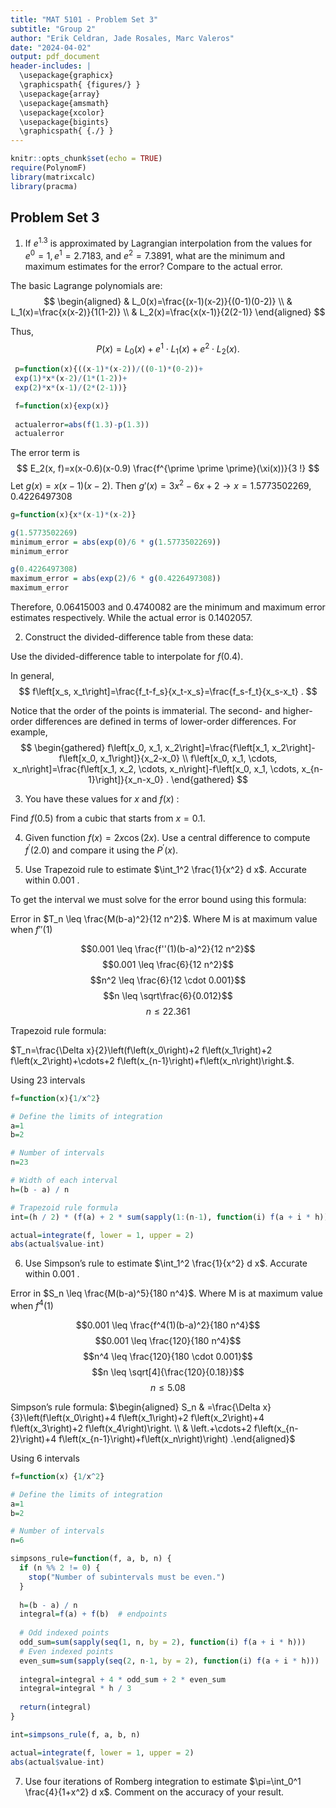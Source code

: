 ```yaml
---
title: "MAT 5101 - Problem Set 3"
subtitle: "Group 2"
author: "Erik Celdran, Jade Rosales, Marc Valeros"
date: "2024-04-02"
output: pdf_document
header-includes: |
  \usepackage{graphicx}
  \graphicspath{ {figures/} }
  \usepackage{array}
  \usepackage{amsmath}
  \usepackage{xcolor}
  \usepackage{bigints}
  \graphicspath{ {./} }
---
```


```r
knitr::opts_chunk$set(echo = TRUE)
require(PolynomF)
library(matrixcalc)
library(pracma)
```
## Problem Set 3

1. If $e^{1.3}$ is approximated by Lagrangian interpolation from the values for $e^0=1, e^1=2.7183$, and $e^2=7.3891$, what are the minimum and maximum estimates for the error? Compare to the actual error.

The basic Lagrange polynomials are:
$$
\begin{aligned}
& L_0(x)=\frac{(x-1)(x-2)}{(0-1)(0-2)} \\
& L_1(x)=\frac{x(x-2)}{1(1-2)} \\
& L_2(x)=\frac{x(x-1)}{2(2-1)}
\end{aligned}
$$

Thus,
$$
P(x)=L_0(x)+e^1 \cdot L_1(x)+ e^2 \cdot L_2(x) .
$$

```r
 p=function(x){((x-1)*(x-2))/((0-1)*(0-2))+
 exp(1)*x*(x-2)/(1*(1-2))+
 exp(2)*x*(x-1)/(2*(2-1))}

 f=function(x){exp(x)}
 
 actualerror=abs(f(1.3)-p(1.3))
 actualerror

```

The error term is
$$
E_2(x, f)=x(x-0.6)(x-0.9) \frac{f^{\prime \prime \prime}(\xi(x))}{3 !}
$$
Let $g(x)=x(x-1)(x-2)$. Then $g'(x)=3x^2-6x+2 \rightarrow x=1.5773502269, 0.4226497308$

```r
g=function(x){x*(x-1)*(x-2)}

g(1.5773502269)
minimum_error = abs(exp(0)/6 * g(1.5773502269))
minimum_error

g(0.4226497308)
maximum_error = abs(exp(2)/6 * g(0.4226497308))
maximum_error
```

Therefore, $0.06415003$ and $0.4740082$ are the minimum and maximum error estimates respectively.
While the actual error is $0.1402057$.

2. Construct the divided-difference table from these data:
\begin{tabular}{cccccc}
$x$ & -0.2 & 0.3 & 0.7 & -0.3 & 0.1 \\
$f(x)$ & 1.23 & 2.34 & -1.05 & 6.51 & -0.06
\end{tabular}

Use the divided-difference table to interpolate for $f(0.4)$.

In general,
$$
f\left[x_s, x_t\right]=\frac{f_t-f_s}{x_t-x_s}=\frac{f_s-f_t}{x_s-x_t} .
$$

Notice that the order of the points is immaterial.
The second- and higher-order differences are defined in terms of lower-order differences. For example,
$$
\begin{gathered}
f\left[x_0, x_1, x_2\right]=\frac{f\left[x_1, x_2\right]-f\left[x_0, x_1\right]}{x_2-x_0} \\
f\left[x_0, x_1, \cdots, x_n\right]=\frac{f\left[x_1, x_2, \cdots, x_n\right]-f\left[x_0, x_1, \cdots, x_{n-1}\right]}{x_n-x_0} .
\end{gathered}
$$


3. You have these values for $x$ and $f(x)$ :
\begin{tabular}{cccccc}
$x$ & -0.2 & 0.3 & 0.7 & -0.3 & 0.1 \\
$f(x)$ & 1.23 & 2.34 & -1.05 & 6.51 & -0.06
\end{tabular}

Find $f(0.5)$ from a cubic that starts from $x=0.1$.



4. Given function $f(x)=2 x \cos (2 x)$. Use a central difference to compute $f^{\prime}(2.0)$ and compare it using the $P^{\prime}(x)$.


5. Use Trapezoid rule to estimate $\int_1^2 \frac{1}{x^2} d x$. Accurate within 0.001 .

To get the interval we must solve for the error bound using this formula:

Error in $T_n \leq \frac{M(b-a)^2}{12 n^2}$. Where M is at maximum value when $f''(1)$

$$0.001 \leq \frac{f''(1)(b-a)^2}{12 n^2}$$
$$0.001 \leq \frac{6}{12 n^2}$$
$$n^2 \leq \frac{6}{12 \cdot 0.001}$$
$$n \leq \sqrt\frac{6}{0.012}$$
$$n \leq 22.361$$

Trapezoid rule formula: 

$T_n=\frac{\Delta x}{2}\left(f\left(x_0\right)+2 f\left(x_1\right)+2 f\left(x_2\right)+\cdots+2 f\left(x_{n-1}\right)+f\left(x_n\right)\right.$.

Using 23 intervals

```r
f=function(x){1/x^2}

# Define the limits of integration
a=1
b=2

# Number of intervals
n=23

# Width of each interval
h=(b - a) / n

# Trapezoid rule formula
int=(h / 2) * (f(a) + 2 * sum(sapply(1:(n-1), function(i) f(a + i * h))) + f(b))

actual=integrate(f, lower = 1, upper = 2)
abs(actual$value-int)
```


6. Use Simpson's rule to estimate $\int_1^2 \frac{1}{x^2} d x$. Accurate within 0.001 .

Error in $S_n \leq \frac{M(b-a)^5}{180 n^4}$. Where M is at maximum value when $f^4(1)$

$$0.001 \leq \frac{f^4(1)(b-a)^2}{180 n^4}$$
$$0.001 \leq \frac{120}{180 n^4}$$
$$n^4 \leq \frac{120}{180 \cdot 0.001}$$
$$n \leq \sqrt[4]{\frac{120}{0.18}}$$
$$n \leq 5.08$$

Simpson's rule formula:
$\begin{aligned} S_n & =\frac{\Delta x}{3}\left(f\left(x_0\right)+4 f\left(x_1\right)+2 f\left(x_2\right)+4 f\left(x_3\right)+2 f\left(x_4\right)\right. \\ & \left.+\cdots+2 f\left(x_{n-2}\right)+4 f\left(x_{n-1}\right)+f\left(x_n\right)\right) .\end{aligned}$

Using 6 intervals

```r
f=function(x) {1/x^2}

# Define the limits of integration
a=1
b=2

# Number of intervals
n=6

simpsons_rule=function(f, a, b, n) {
  if (n %% 2 != 0) {
    stop("Number of subintervals must be even.")
  }
  
  h=(b - a) / n
  integral=f(a) + f(b)  # endpoints
  
  # Odd indexed points
  odd_sum=sum(sapply(seq(1, n, by = 2), function(i) f(a + i * h)))
  # Even indexed points
  even_sum=sum(sapply(seq(2, n-1, by = 2), function(i) f(a + i * h)))
  
  integral=integral + 4 * odd_sum + 2 * even_sum
  integral=integral * h / 3
  
  return(integral)
}

int=simpsons_rule(f, a, b, n)

actual=integrate(f, lower = 1, upper = 2)
abs(actual$value-int)
```

7. Use four iterations of Romberg integration to estimate $\pi=\int_0^1 \frac{4}{1+x^2} d x$. Comment on the accuracy of your result.
